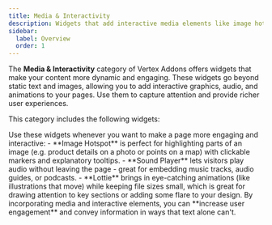 ```yaml
---
title: Media & Interactivity
description: Widgets that add interactive media elements like image hotspots, audio players, and animations to your site for enhanced engagement.
sidebar:
  label: Overview
  order: 1
---
```



The **Media & Interactivity** category of Vertex Addons offers widgets that make your content more dynamic and engaging. These widgets go beyond static text and images, allowing you to add interactive graphics, audio, and animations to your pages. Use them to capture attention and provide richer user experiences.

This category includes the following widgets:

<CardGrid>
  <LinkCard href="./image-hotspot" title="Image Hotspot" description="Overlay interactive hotspots on an image with tooltips. Great for product feature highlights or interactive infographics." />
  <LinkCard href="./sound-player" title="Sound Player" description="Embed an audio player with play/pause, track seek, and volume controls. Ideal for music, podcasts, or any audio content." />
  <LinkCard href="./lottie" title="Lottie Animation" description="Add lightweight, scalable animations (Lottie files) to your page. Animations play automatically and can loop, enhancing visual appeal." />
</CardGrid>

<Aside type="note" title="When to Use Media & Interactivity Widgets">
Use these widgets whenever you want to make a page more engaging and interactive:
- **Image Hotspot** is perfect for highlighting parts of an image (e.g. product details on a photo or points on a map) with clickable markers and explanatory tooltips.
- **Sound Player** lets visitors play audio without leaving the page - great for embedding music tracks, audio guides, or podcasts.
- **Lottie** brings in eye-catching animations (like illustrations that move) while keeping file sizes small, which is great for drawing attention to key sections or adding some flare to your design.
By incorporating media and interactive elements, you can **increase user engagement** and convey information in ways that text alone can't.
</Aside>
